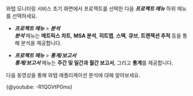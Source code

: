 와탭 모니터링 서비스 초기 화면에서 프로젝트를 선택한 다음 ***프로젝트 메뉴*** 하위 메뉴를 선택하세요. 

* ***프로젝트 메뉴*** > ***분석***  
    ***분석*** 메뉴는 **메트릭스 차트**, **MSA 분석**, **히트맵**, **스택**, **큐브**, **트랜잭션 추적** 등을 통해 분석을 제공합니다.

* ***프로젝트 메뉴*** > ***통계/보고서***  
    ***통계/보고서*** 메뉴는 **주간 및 일간과 월간 보고서**, 그리고 **통계**를 제공합니다.

다음 동영상을 통해 와탭 애플리케이션 분석에 대해 알아보세요.

{@youtube: -R1QGVtP0ms}